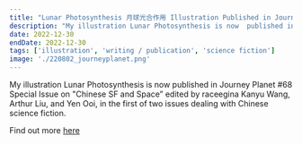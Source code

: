 ```yaml
---
title: "Lunar Photosynthesis 月球光合作用 Illustration Published in Journey Planet #68 Special Issue on 'Chinese SF and Space'"
description: "My illustration Lunar Photosynthesis is now  published in Journey Planet #68 Special Issue on 'Chinese SF and Space' edited by raceegina Kanyu Wang, Arthur Liu, and Yen Ooi, in the first of two issues dealing with Chinese science fiction."
date: 2022-12-30
endDate: 2022-12-30
tags: ['illustration', 'writing / publication', 'science fiction']
image: './220802_journeyplanet.png'
---
```


My illustration Lunar Photosynthesis is now  published in Journey Planet #68 Special Issue on "Chinese SF and Space” edited by raceegina Kanyu Wang, Arthur Liu, and Yen Ooi, in the first of two issues dealing with Chinese science fiction. 

Find out more [here](https://www.journeyplanet.org/journey-planet---2024-hugo-nominee/issue-68-chinese-science-fiction)